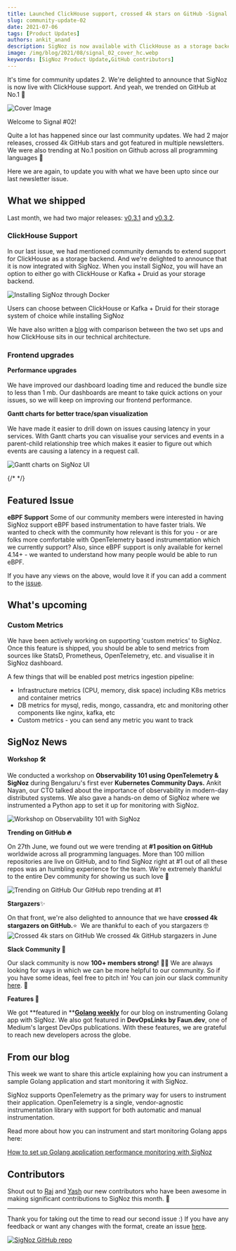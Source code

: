 ```yaml
---
title: Launched ClickHouse support, crossed 4k stars on GitHub -Signal 02
slug: community-update-02
date: 2021-07-06
tags: [Product Updates]
authors: ankit_anand
description: SigNoz is now available with ClickHouse as a storage backend. This and other updates on what we've been upto at SigNoz. And yes, we trended at number 1 on GitHub trending.
image: /img/blog/2021/08/signal_02_cover_hc.webp
keywords: [SigNoz Product Update,GitHub contributors]
---
```


It's time for community updates 2. We're delighted to announce that SigNoz is now live with ClickHouse support. And yeah, we trended on GitHub at No.1 🎉



![Cover Image](/img/blog/2021/08/signal_02_cover_hc.webp)

Welcome to Signal #02!

Quite a lot has happened since our last community updates. We had 2 major releases, crossed 4k GitHub stars and got featured in multiple newsletters. We were also trending at No.1 position on Github across all programming languages 🚀

Here we are again, to update you with what we have been upto since our last newsletter issue.

## What we shipped

Last month, we had two major releases: [v0.3.1](https://github.com/SigNoz/signoz/releases/tag/v0.3.1) and [v0.3.2](https://github.com/SigNoz/signoz/releases/tag/v0.3.2).

### ClickHouse Support

In our last issue, we had mentioned community demands to extend support for ClickHouse as a storage backend. And we're delighted to announce that it is now integrated with SigNoz.
When you install SigNoz, you will have an option to either go with ClickHouse or Kafka + Druid as your storage backend.

![Installing SigNoz through Docker](/img/blog/2021/07/choose-setup-1.webp)

Users can choose between ClickHouse or Kafka + Druid for their storage system of choice while installing SigNoz

We have also written a [blog](/blog/clickhouse-storage-monitoring/) with comparison between the two set ups and how ClickHouse sits in our technical architecture.

### Frontend upgrades

**Performance upgrades**<br></br>
We have improved our dashboard loading time and reduced the bundle size to less than 1 mb. Our dashboards are meant to take quick actions on your issues, so we will keep on improving our frontend performance.

**Gantt charts for better trace/span visualization**<br></br>
We have made it easier to drill down on issues causing latency in your services. With Gantt charts you can visualise your services and events in a parent-child relationship tree which makes it easier to figure out which events are causing a latency in a request call.

![Gantt charts on SigNoz UI](/img/blog/2021/07/gantt-charts.webp)

{/* <!--- Gantt charts on SigNoz dashboard for trace/span visualization ---> */}

## Featured Issue

**eBPF Support**
Some of our community members were interested in having SigNoz support eBPF based instrumentation to have faster trials. We wanted to check with the community how relevant is this for you - or are folks more comfortable with OpenTelemetry based instrumentation which we currently support? Also, since eBPF support is only available for kernel 4.14+ - we wanted to understand how many people would be able to run eBPF.

If you have any views on the above, would love it if you can add a comment to the [issue](https://github.com/SigNoz/signoz/issues/193).

## What's upcoming

### Custom Metrics

We have been actively working on supporting 'custom metrics' to SigNoz. Once this feature is shipped, you should be able to send metrics from sources like StatsD, Prometheus, OpenTelemetry, etc. and visualise it in SigNoz dashboard.

A few things that will be enabled post metrics ingestion pipeline:

- Infrastructure metrics (CPU, memory, disk space) including K8s metrics and container metrics
- DB metrics for mysql, redis, mongo, cassandra, etc and monitoring other components like nginx, kafka, etc
- Custom metrics - you can send any metric you want to track

## SigNoz News

**Workshop 🛠**

We conducted a workshop on **Observability 101 using OpenTelemetry & SigNoz** during Bengaluru's first ever **Kubernetes Community Days.** Ankit Nayan, our CTO talked about the importance of observability in modern-day distributed systems. We also gave a hands-on demo of SigNoz where we instrumented a Python app to set it up for monitoring with SigNoz.

![Workshop on Observability 101 with SigNoz](/img/blog/2021/07/observability-101.webp)

**Trending on GitHub 🔥**

On 27th June, we found out we were trending at **#1 position on GitHub** worldwide across all programming languages. More than 100 million repositories are live on GitHub, and to find SigNoz right at #1 out of all these repos was an humbling experience for the team. We're extremely thankful to the entire Dev community for showing us such love 💙

![Trending on GitHub](/img/blog/2021/07/github_trending_1.webp)
Our GitHub repo trending at #1

**Stargazers**✨

On that front, we're also delighted to announce that we have **crossed 4k stargazers on GitHub.**⭐  We are thankful to each of you stargazers 🤓
![Crossed 4k stars on GitHub](/img/blog/2021/07/stargazers-1.webp)
We crossed 4k GitHub stargazers in June

**Slack Community 👋**

Our slack community is now **100+ members strong!** 🎉💪 We are always looking for ways in which we can be more helpful to our community. So if you have some ideas, feel free to pitch in! You can join our slack community [here](https://signoz.io/slack). 🙌

**Features 📸**

We got **featured in **[**Golang weekly**](https://golangweekly.com/issues/367) for our blog on instrumenting Golang app with SigNoz. We also got featured in **DevOpsLinks by Faun.dev**, one of Medium's largest DevOps publications. With these features, we are grateful to reach new developers across the globe.

## From our blog

This week we want to share this article explaining how you can instrument a sample Golang application and start monitoring it with SigNoz.

SigNoz supports OpenTelemetry as the primary way for users to instrument their application. OpenTelemetry is a single, vendor-agnostic instrumentation library with support for both automatic and manual instrumentation.

Read more about how you can instrument and start monitoring Golang apps here:

[How to set up Golang application performance monitoring with SigNoz](/blog/monitoring-your-go-application-with-signoz/)

## Contributors

Shout out to [Raj](https://github.com/rajdas98) and [Yash](https://github.com/jyash97) our new contributors who have been awesome in making significant contributions to SigNoz this month. 🙌

---

Thank you for taking out the time to read our second issue :) If you have any feedback or want any changes with the format, create an issue [here](https://github.com/SigNoz/signoz/issues).

[![SigNoz GitHub repo](/img/blog/common/signoz_github.webp)](https://github.com/SigNoz/signoz)
